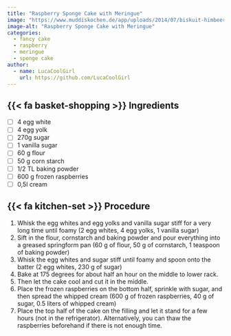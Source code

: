 ```yaml
---
title: "Raspberry Sponge Cake with Meringue"
image: "https://www.muddiskochen.de/app/uploads/2014/07/biskuit-himbeertorte-mit-baiser.jpg"
image-alt: "Raspberry Sponge Cake with Meringue"
categories:
  - fancy cake
  - raspberry
  - meringue
  - sponge cake
author:
  - name: LucaCoolGirl
    url: https://github.com/LucaCoolGirl
---
```


## {{< fa basket-shopping >}} Ingredients

- [ ] 4 egg white
- [ ] 4 egg yolk
- [ ] 270g sugar
- [ ] 1 vanilla sugar
- [ ] 60 g flour
- [ ] 50 g corn starch
- [ ] 1/2 TL baking powder
- [ ] 600 g frozen raspberries
- [ ] 0,5l cream

## {{< fa kitchen-set >}} Procedure

1. Whisk the egg whites and egg yolks and vanilla sugar stiff for a very long time until foamy (2 egg whites, 4 egg yolks, 1 vanilla sugar)
2. Sift in the flour, cornstarch and baking powder and pour everything into a greased springform pan (60 g of flour, 50 g of cornstarch, 1 teaspoon of baking powder)
3. Whisk the egg whites and sugar stiff until foamy and spoon onto the batter (2 egg whites, 230 g of sugar)
4. Bake at 175 degrees for about half an hour on the middle to lower rack.
5. Then let the cake cool and cut it in the middle.
6. Place the frozen raspberries on the bottom half, sprinkle with sugar, and then spread the whipped cream (600 g of frozen raspberries, 40 g of sugar, 0.5 liters of whipped cream)
7. Place the top half of the cake on the filling and let it stand for a few hours (not in the refrigerator). Alternatively, you can thaw the raspberries beforehand if there is not enough time.
